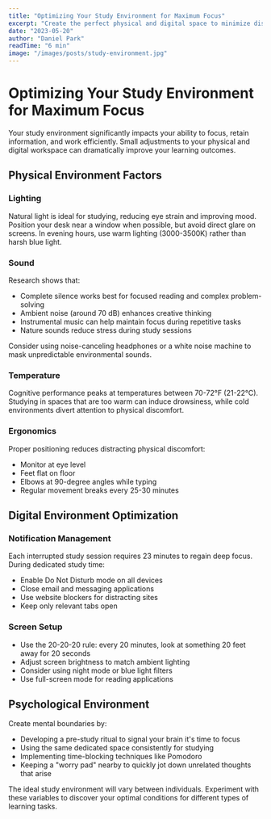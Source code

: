 ```yaml
---
title: "Optimizing Your Study Environment for Maximum Focus"
excerpt: "Create the perfect physical and digital space to minimize distractions and maximize learning efficiency."
date: "2023-05-20"
author: "Daniel Park"
readTime: "6 min"
image: "/images/posts/study-environment.jpg"
---
```


# Optimizing Your Study Environment for Maximum Focus

Your study environment significantly impacts your ability to focus, retain information, and work efficiently. Small adjustments to your physical and digital workspace can dramatically improve your learning outcomes.

## Physical Environment Factors

### Lighting
Natural light is ideal for studying, reducing eye strain and improving mood. Position your desk near a window when possible, but avoid direct glare on screens. In evening hours, use warm lighting (3000-3500K) rather than harsh blue light.

### Sound
Research shows that:
- Complete silence works best for focused reading and complex problem-solving
- Ambient noise (around 70 dB) enhances creative thinking 
- Instrumental music can help maintain focus during repetitive tasks
- Nature sounds reduce stress during study sessions

Consider using noise-canceling headphones or a white noise machine to mask unpredictable environmental sounds.

### Temperature
Cognitive performance peaks at temperatures between 70-72°F (21-22°C). Studying in spaces that are too warm can induce drowsiness, while cold environments divert attention to physical discomfort.

### Ergonomics
Proper positioning reduces distracting physical discomfort:
- Monitor at eye level
- Feet flat on floor
- Elbows at 90-degree angles while typing
- Regular movement breaks every 25-30 minutes

## Digital Environment Optimization

### Notification Management
Each interrupted study session requires 23 minutes to regain deep focus. During dedicated study time:
- Enable Do Not Disturb mode on all devices
- Close email and messaging applications
- Use website blockers for distracting sites
- Keep only relevant tabs open

### Screen Setup
- Use the 20-20-20 rule: every 20 minutes, look at something 20 feet away for 20 seconds
- Adjust screen brightness to match ambient lighting
- Consider using night mode or blue light filters
- Use full-screen mode for reading applications

## Psychological Environment

Create mental boundaries by:
- Developing a pre-study ritual to signal your brain it's time to focus
- Using the same dedicated space consistently for studying
- Implementing time-blocking techniques like Pomodoro
- Keeping a "worry pad" nearby to quickly jot down unrelated thoughts that arise

The ideal study environment will vary between individuals. Experiment with these variables to discover your optimal conditions for different types of learning tasks. 